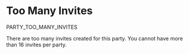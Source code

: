 # Too Many Invites

<Summary>PARTY_TOO_MANY_INVITES</Summary>

There are too many invites created for this party. You cannot have more than 16 invites per party.
